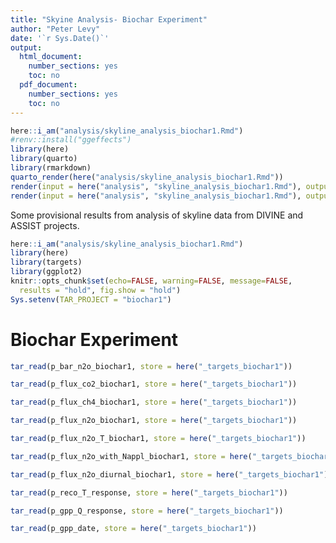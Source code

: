 ---
title: "Skyine Analysis- Biochar Experiment"
author: "Peter Levy"
date: '`r Sys.Date()`'
output:
  html_document:
    number_sections: yes
    toc: no
  pdf_document:
    number_sections: yes
    toc: no
---

```{r render, echo = FALSE, eval = FALSE}
here::i_am("analysis/skyline_analysis_biochar1.Rmd")
#renv::install("ggeffects")
library(here)
library(quarto)
library(rmarkdown)
quarto_render(here("analysis/skyline_analysis_biochar1.Rmd"))
render(input = here("analysis", "skyline_analysis_biochar1.Rmd"), output_file = here("analysis", "skyline_analysis_biochar1.pdf"))
render(input = here("analysis", "skyline_analysis_biochar1.Rmd"), output_file = here("analysis", "skyline_analysis_biochar1.html"))
```

Some provisional results from analysis of skyline data from DIVINE and ASSIST projects.

<!--- { startup -->
```{r startup, eval=TRUE, echo=FALSE, include=FALSE}
here::i_am("analysis/skyline_analysis_biochar1.Rmd")
library(here)
library(targets)
library(ggplot2)
knitr::opts_chunk$set(echo=FALSE, warning=FALSE, message=FALSE,
  results = "hold", fig.show = "hold")
Sys.setenv(TAR_PROJECT = "biochar1")
```

# Biochar Experiment

```{r, results = "hold", fig.show = "hold", echo = FALSE, fig.cap = "Bar plot of treatment and chamber means with 95pc confidence intervals. Black symbols show the 95pc   confidence intervals in treatment means, accounting for the within-chamber autocorrelation."}
tar_read(p_bar_n2o_biochar1, store = here("_targets_biochar1"))
```

```{r, results = "hold", fig.show = "hold", echo = FALSE, fig.cap = "CO2 flux over time by treatment."}
tar_read(p_flux_co2_biochar1, store = here("_targets_biochar1"))
```

```{r, echo = FALSE, fig.cap = "CH4 flux over time by treatment."}
tar_read(p_flux_ch4_biochar1, store = here("_targets_biochar1"))
```

```{r, echo = FALSE, fig.cap = "N2O flux over time by treatment."}
tar_read(p_flux_n2o_biochar1, store = here("_targets_biochar1"))
```

```{r, echo = FALSE, fig.cap = "N2O flux versus temperature by treatment."}
tar_read(p_flux_n2o_T_biochar1, store = here("_targets_biochar1"))
```

```{r, results = "hold", fig.show = "hold", echo = FALSE, fig.cap = "N2O flux over time by treatment, showing N application dates as vertical black lines."}
tar_read(p_flux_n2o_with_Nappl_biochar1, store = here("_targets_biochar1"))
```

```{r, results = "hold", fig.show = "hold", echo = FALSE, fig.cap = "Diurnal variation in N2O flux."}
tar_read(p_flux_n2o_diurnal_biochar1, store = here("_targets_biochar1"))
```

```{r, results = "hold", fig.show = "hold", echo = FALSE, fig.cap = "Respiration response to temperature."}
tar_read(p_reco_T_response, store = here("_targets_biochar1"))
```

```{r, results = "hold", fig.show = "hold", echo = FALSE, fig.cap = "GPP response to PPFD."}
tar_read(p_gpp_Q_response, store = here("_targets_biochar1"))
```

```{r, results = "hold", fig.show = "hold", echo = FALSE, fig.cap = "GPP over time."}
tar_read(p_gpp_date, store = here("_targets_biochar1"))
```
